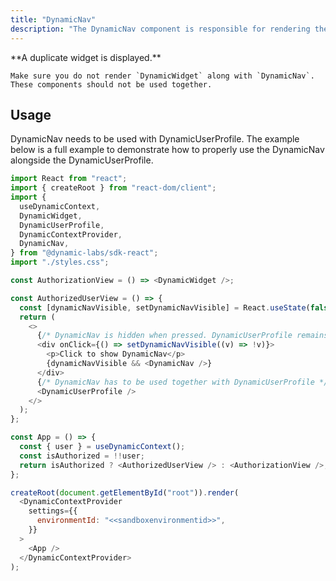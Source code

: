 ```yaml
---
title: "DynamicNav"
description: "The DynamicNav component is responsible for rendering the network picker and the connected account field. Typically, if you want to use the DynamicNav, we recommend using the DynamicWidget since it's connected to the DynamicUserProfile."
---
```


<Warning>
    **A duplicate widget is displayed.**

    Make sure you do not render `DynamicWidget` along with `DynamicNav`. These components should not be used together.

</Warning>

## Usage

DynamicNav needs to be used with DynamicUserProfile. The example below is a full example to demonstrate how to properly use the DynamicNav alongside the DynamicUserProfile.

```javascript JavaScript
import React from "react";
import { createRoot } from "react-dom/client";
import {
  useDynamicContext,
  DynamicWidget,
  DynamicUserProfile,
  DynamicContextProvider,
  DynamicNav,
} from "@dynamic-labs/sdk-react";
import "./styles.css";

const AuthorizationView = () => <DynamicWidget />;

const AuthorizedUserView = () => {
  const [dynamicNavVisible, setDynamicNavVisible] = React.useState(false);
  return (
    <>
      {/* DynamicNav is hidden when pressed. DynamicUserProfile remains visible. */}
      <div onClick={() => setDynamicNavVisible((v) => !v)}>
        <p>Click to show DynamicNav</p>
        {dynamicNavVisible && <DynamicNav />}
      </div>
      {/* DynamicNav has to be used together with DynamicUserProfile */}
      <DynamicUserProfile />
    </>
  );
};

const App = () => {
  const { user } = useDynamicContext();
  const isAuthorized = !!user;
  return isAuthorized ? <AuthorizedUserView /> : <AuthorizationView />;
};

createRoot(document.getElementById("root")).render(
  <DynamicContextProvider
    settings={{
      environmentId: "<<sandboxenvironmentid>>",
    }}
  >
    <App />
  </DynamicContextProvider>
);
```
